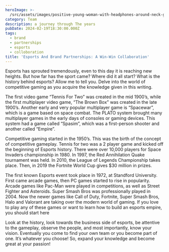 ```yaml
---
heroImage: >-
  /src/assets/images/positive-young-woman-with-headphones-around-neck-giving-five-video-game-ally-while-celebrating-success-with-him-computer-club_274679-11919.avif
category: Team
description: a journey through The years
pubDate: 2024-02-19T18:30:00.000Z
tags:
  - brand
  - partnerships
  - esports
  - colloboration
title: 'Esports And Brand Partnerships: A Win-Win Collaboration'
---
```


Esports has sprouted tremendously, even to this day it is reaching new heights. But
how far has the sport came? Where did it all start? What is the history behind esports?
Allow me to tell you. Delve into the world of competitive gaming as you acquire the
knowledge given in this writing.


The first video game “Tennis For Two” was created in the mid 1900’s, while the first
multiplayer video game, “The Brown Box” was created in the late 1900’s. Another early and
very popular multiplayer game is “Spacewar”, which is a game based on space combat.
The PLATO system brought many multiplayer games in the early days of consoles or
gaming devices. This system had a game called “Spasim”, which was a first-person
shooter and another called “Empire”.


Competitive gaming started in the 1950’s. This was the birth of the concept of competitive
gameplay. Tennis for two was a 2 player game and kicked off the beginning of Esports
history. There were over 10,000 players for Space Invaders championship in 1980. In 1997,
the Red Annihilation Quake tournament was held. In 2010, the League of Legends
Championship takes place. Then, in 2019 the Fortnite World Cup gives $30 million in
prizes.


The first known Esports event took place in 1972, at Standford University. First came
arcade games, then PC games started to rise in popularity. Arcade games like Pac-Man
were played in competitions, as well as Street Fighter and Asteroids. Super Smash Bros
was professionally played in 2004. Now the newer games like Call of Duty, Fortnite, Super
Smash Bros, Halo and Valorant are taking over the modern world of gaming.
If you love to play any of these games or want to learn how to build an esports empire, you
should start here

Look at the history, look towards the business side of esports, be
attentive to the gameplay, observe the people, and most importantly, know your vision.
Eventually you come to find your own team or you become part of one. It’s whatever you
choose! So, expand your knowledge and become great at your passion!
